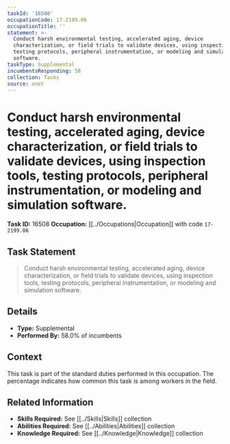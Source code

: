```yaml
---
taskId: '16508'
occupationCode: 17-2199.06
occupationTitle: ''
statement: >-
  Conduct harsh environmental testing, accelerated aging, device
  characterization, or field trials to validate devices, using inspection tools,
  testing protocols, peripheral instrumentation, or modeling and simulation
  software.
taskType: Supplemental
incumbentsResponding: 58
collection: Tasks
source: onet
---
```

# Conduct harsh environmental testing, accelerated aging, device characterization, or field trials to validate devices, using inspection tools, testing protocols, peripheral instrumentation, or modeling and simulation software.

**Task ID:** 16508
**Occupation:** [[../Occupations|Occupation]] with code `17-2199.06`

## Task Statement

> Conduct harsh environmental testing, accelerated aging, device characterization, or field trials to validate devices, using inspection tools, testing protocols, peripheral instrumentation, or modeling and simulation software.

## Details

- **Type:** Supplemental
- **Performed By:** 58.0% of incumbents

## Context

This task is part of the standard duties performed in this occupation. The percentage indicates how common this task is among workers in the field.

## Related Information

- **Skills Required:** See [[../Skills|Skills]] collection
- **Abilities Required:** See [[../Abilities|Abilities]] collection
- **Knowledge Required:** See [[../Knowledge|Knowledge]] collection
